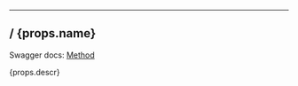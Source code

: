 <hr/>
<h2>/ {props.name}</h2>
Swagger docs: <a href={"https://stage.johnosproject.org/swagger-ui.html?urls.primaryName=" + props.group + "#/ / " + props.api + "/" + props.name + "Using" + props.verb}>Method</a>
<p>{props.descr}</p>
